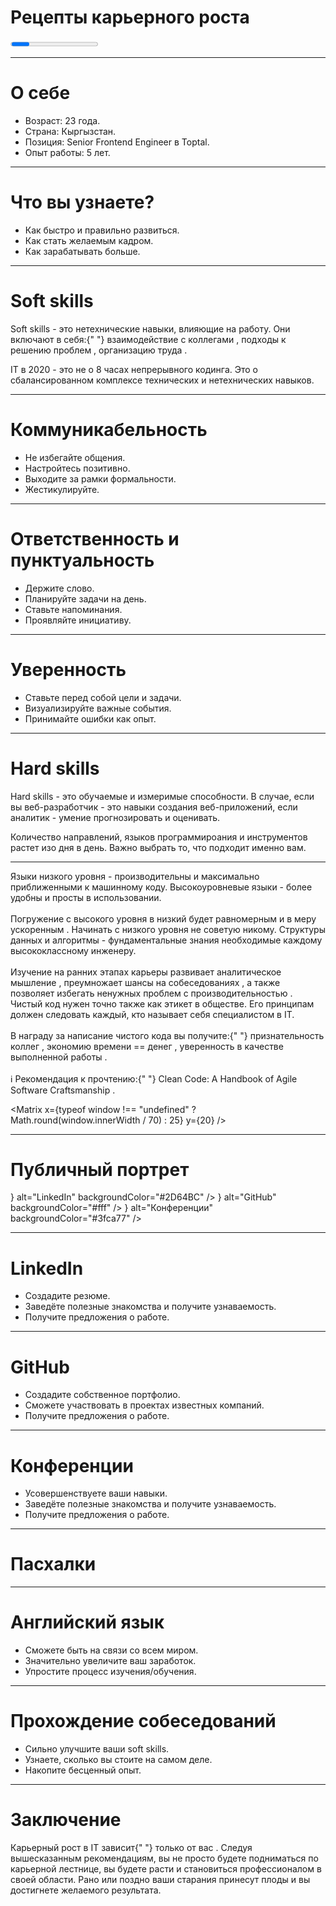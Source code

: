 





<Layout>

# Рецепты карьерного роста

<Progress autoFillProgress={75} prepend="👨🏼‍💻" append="🦸🏼‍♂️" />

</Layout>

---

<Layout>

# О себе

- Возраст: 23 года.
- Страна: Кыргызстан.
- Позиция: Senior Frontend Engineer в Toptal.
- Опыт работы: 5 лет.

</Layout>

---

<Layout>

# Что вы узнаете?

- Как быстро и правильно развиться.
- Как стать желаемым кадром.
- Как зарабатывать больше.

</Layout>

---

<Layout>

# Soft skills

<Callout emoji="💡">
  Soft skills - это нетехнические навыки, влияющие на работу. Они включают в
  себя:{" "}
  <Text color="secondary" bold>
    взаимодействие с коллегами
  </Text>
  , <Text color="secondary" bold>
    подходы к решению проблем
  </Text>, <Text color="secondary" bold>
    организацию труда
  </Text>.
</Callout>

IT в 2020 - это не о 8 часах непрерывного кодинга.
Это о сбалансированном комплексе технических и нетехнических навыков.

</Layout>

---

<Layout>

# Коммуникабельность

<Steps>

- Не избегайте общения.
- Настройтесь позитивно.
- Выходите за рамки формальности.
- Жестикулируйте.

</Steps>

</Layout>

---

<Layout>

# Ответственность и пунктуальность

<Steps>

- Держите слово.
- Планируйте задачи на день.
- Ставьте напоминания.
- Проявляйте инициативу.

</Steps>

</Layout>

---

<Layout>

# Уверенность

<Steps>

- Ставьте перед собой цели и задачи.
- Визуализируйте важные события.
- Принимайте ошибки как опыт.

</Steps>

</Layout>

---

<Layout>

# Hard skills

<Callout emoji="💡">
  Hard skills - это обучаемые и измеримые способности. В случае, если вы
  веб-разработчик - это навыки создания веб-приложений, если аналитик - умение
  прогнозировать и оценивать.
</Callout>

Количество направлений, языков программироания и инструментов растет изо дня в день. Важно выбрать то, что подходит именно вам.

</Layout>

---

<Layout>
  <FadeIn delay={2000}>
    <CardsTabs style={{ height: 625 }}>
      <CardTab title="Языки программирования">
        Языки низкого уровня - производительны и максимально приближенными к
        машинному коду. Высокоуровневые языки - более удобны и просты в
        использовании.
        <br />
        <br />
        Погружение с высокого уровня в низкий будет <Text
          color="secondary"
          bold
        >
          равномерным и в меру ускоренным
        </Text>. Начинать с низкого уровня не советую никому.
      </CardTab>
      <CardTab title="Алгоритмы и структуры данных">
        Структуры данных и алгоритмы - фундаментальные знания необходимые
        каждому высококлассному инженеру.
        <br />
        <br />
        Изучение на ранних этапах карьеры <Text color="secondary" bold>
          развивает аналитическое мышление
        </Text>, <Text color="secondary" bold>
          преумножает шансы на собеседованиях
        </Text>, а также позволяет <Text color="secondary" bold>
          избегать ненужных проблем с производительностью
        </Text>.
      </CardTab>
      <CardTab title="Чистый код">
        <Row gutter={40}>
          <Col span={3}>
            <Picture width="100%" src={cleanCodeBookImg} />
          </Col>
          <Col style={{ position: "relative" }} span={9}>
            Чистый код нужен точно также как этикет в обществе. Его принципам
            должен следовать каждый, кто называет себя специалистом в IT.
            <br />
            <br />В награду за написание чистого кода вы получите:{" "}
            <Text color="secondary" bold>
              признательность коллег
            </Text>
            , <Text color="secondary" bold>
              экономию времени == денег
            </Text>, <Text color="secondary" bold>
              уверенность в качестве выполненной работы
            </Text>.
            <br />
            <br />
            ℹ️ Рекомендация к прочтению:{" "}
            <Text bold>
              Clean Code: A Handbook of Agile Software Craftsmanship
            </Text>
            .
          </Col>
        </Row>
      </CardTab>
    </CardsTabs>
  </FadeIn>
</Layout>

<Matrix
  x={typeof window !== "undefined" ? Math.round(window.innerWidth / 70) : 25}
  y={20}
/>

---

<Layout>

# Публичный портрет

<Flex alignItems="center" justifyContent="space-between">
  <IconCard
    icon={<Linkedin size={100} color="#fff" />}
    alt="LinkedIn"
    backgroundColor="#2D64BC"
  />
  <Plus size={80} />
  <IconCard
    icon={<GitHub size={100} color="#000" />}
    alt="GitHub"
    backgroundColor="#fff"
  />
  <Plus size={80} />
  <IconCard
    icon={<MessageCircle size={100} color="#fff" />}
    alt="Конференции"
    backgroundColor="#3fca77"
  />
</Flex>

</Layout>

---

<Layout>

# LinkedIn

- Создадите резюме.
- Заведёте полезные знакомства и получите узнаваемость.
- Получите предложения о работе.

</Layout>

---

<Layout>

# GitHub

- Создадите собственное портфолио.
- Сможете участвовать в проектах известных компаний.
- Получите предложения о работе.

</Layout>

---

<Layout>

# Конференции

- Усовершенствуете ваши навыки.
- Заведёте полезные знакомства и получите узнаваемость.
- Получите предложения о работе.

</Layout>

---

<Layout>

# Пасхалки

<EasterEggs />

</Layout>

---

<Layout>

# Английский язык

- Сможете быть на связи со всем миром.
- Значительно увеличите ваш заработок.
- Упростите процесс изучения/обучения.

</Layout>

---

<Layout>

# Прохождение собеседований

- Сильно улучшите ваши soft skills.
- Узнаете, сколько вы стоите на самом деле.
- Накопите бесценный опыт.

</Layout>

---

<Layout>

# Заключение

<Callout emoji="💡">
  Карьерный рост в IT зависит{" "}
  <Text color="secondary" bold>
    только от вас
  </Text>
  . Следуя вышесказанным рекомендациям, вы не просто будете подниматься по карьерной
  лестнице, вы будете расти и становиться профессионалом в своей области. Рано или
  поздно ваши старания принесут плоды и вы достигнете желаемого результата.
</Callout>

</Layout>
